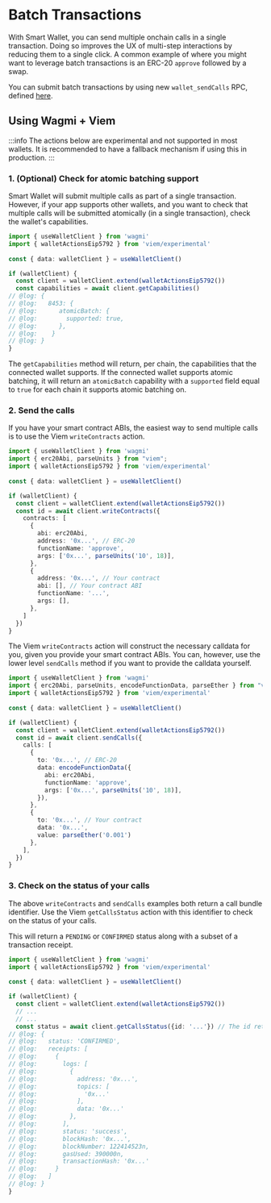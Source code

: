 # Batch Transactions

With Smart Wallet, you can send multiple onchain calls in a single transaction. Doing so improves the UX of multi-step interactions by reducing them to a single click. A common example of where you might want to leverage batch transactions is an ERC-20 `approve` followed by a swap.

You can submit batch transactions by using new `wallet_sendCalls` RPC, defined [here](https://eips.ethereum.org/EIPS/eip-5792).

## Using Wagmi + Viem

:::info
The actions below are experimental and not supported in most wallets. It is recommended to have a fallback mechanism if using this in production.
:::

### 1. (Optional) Check for atomic batching support

Smart Wallet will submit multiple calls as part of a single transaction. However, if your app supports other wallets, and you want to check that multiple calls will be submitted atomically (in a single transaction), check the wallet's capabilities.

```ts twoslash
import { useWalletClient } from 'wagmi'
import { walletActionsEip5792 } from 'viem/experimental'
 
const { data: walletClient } = useWalletClient()

if (walletClient) {
  const client = walletClient.extend(walletActionsEip5792())
  const capabilities = await client.getCapabilities()
// @log: {
// @log:   8453: {
// @log:      atomicBatch: {
// @log:        supported: true,
// @log:      },
// @log:    }
// @log: }
}
```

The `getCapabilities` method will return, per chain, the capabilities that the connected wallet supports. If the connected wallet supports atomic batching, it will return an `atomicBatch` capability with a `supported` field equal to `true` for each chain it supports atomic batching on.

### 2. Send the calls

If you have your smart contract ABIs, the easiest way to send multiple calls is to use the Viem `writeContracts` action.

```ts twoslash
import { useWalletClient } from 'wagmi'
import { erc20Abi, parseUnits } from "viem";
import { walletActionsEip5792 } from 'viem/experimental'
 
const { data: walletClient } = useWalletClient()

if (walletClient) {
  const client = walletClient.extend(walletActionsEip5792())
  const id = await client.writeContracts({
    contracts: [
      {
        abi: erc20Abi,
        address: '0x...', // ERC-20
        functionName: 'approve',
        args: ['0x...', parseUnits('10', 18)],
      },
      {
        address: '0x...', // Your contract
        abi: [], // Your contract ABI
        functionName: '...',
        args: [],
      },
    ]
  })
}
```

The Viem `writeContracts` action will construct the necessary calldata for you, given you provide your smart contract ABIs. You can, however, use the lower level `sendCalls` method if you want to provide the calldata yourself.

```ts twoslash
import { useWalletClient } from 'wagmi'
import { erc20Abi, parseUnits, encodeFunctionData, parseEther } from "viem";
import { walletActionsEip5792 } from 'viem/experimental'
 
const { data: walletClient } = useWalletClient()

if (walletClient) {
  const client = walletClient.extend(walletActionsEip5792())
  const id = await client.sendCalls({
    calls: [
      {
        to: '0x...', // ERC-20
        data: encodeFunctionData({
          abi: erc20Abi,
          functionName: 'approve',
          args: ['0x...', parseUnits('10', 18)],
        }),
      },
      {
        to: '0x...', // Your contract
        data: '0x...',
        value: parseEther('0.001')
      },
    ],
  })
}
```

### 3. Check on the status of your calls

The above `writeContracts` and `sendCalls` examples both return a call bundle identifier. Use the Viem `getCallsStatus` action with this identifier to check on the status of your calls.

This will return a `PENDING` or `CONFIRMED` status along with a subset of a transaction receipt.

```ts twoslash
import { useWalletClient } from 'wagmi'
import { walletActionsEip5792 } from 'viem/experimental'
 
const { data: walletClient } = useWalletClient()

if (walletClient) {
  const client = walletClient.extend(walletActionsEip5792())
  // ...
  // ...
  const status = await client.getCallsStatus({id: '...'}) // The id returned by writeContracts / sendCalls
// @log: {
// @log:   status: 'CONFIRMED',
// @log:   receipts: [
// @log:     {
// @log:       logs: [
// @log:         {
// @log:           address: '0x...',
// @log:           topics: [
// @log:             '0x...'
// @log:           ],
// @log:           data: '0x...'
// @log:         },
// @log:       ],
// @log:       status: 'success',
// @log:       blockHash: '0x...',
// @log:       blockNumber: 122414523n,
// @log:       gasUsed: 390000n,
// @log:       transactionHash: '0x...'
// @log:     }
// @log:   ]
// @log: }
}
```